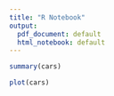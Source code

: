 ```yaml
---
title: "R Notebook"
output:
  pdf_document: default
  html_notebook: default
---
```

```r
summary(cars)
```



```r
plot(cars)
```




